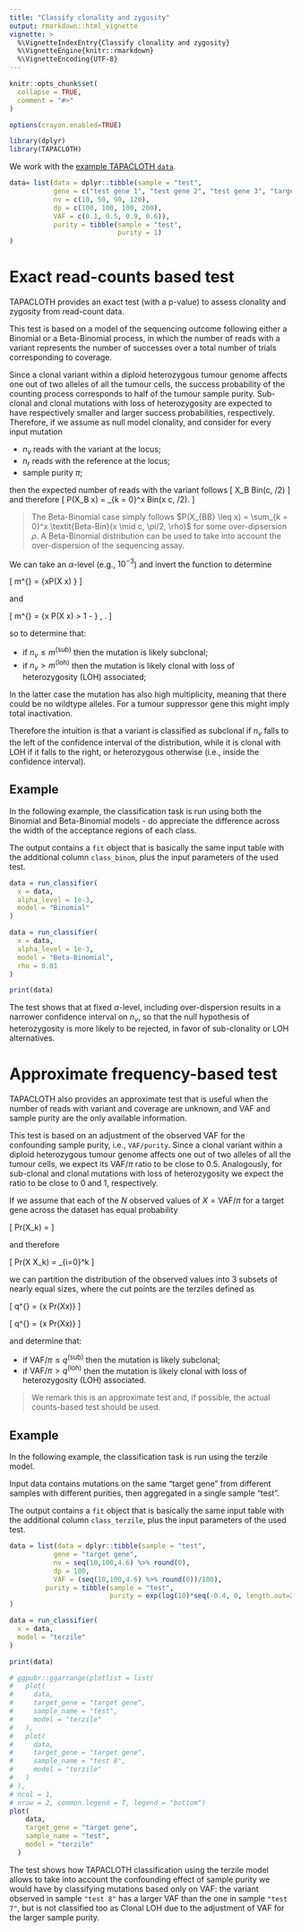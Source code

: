 ```yaml
---
title: "Classify clonality and zygosity"
output: rmarkdown::html_vignette
vignette: >
  %\VignetteIndexEntry{Classify clonality and zygosity}
  %\VignetteEngine{knitr::rmarkdown}
  %\VignetteEncoding{UTF-8}
---
```


```r
knitr::opts_chunk$set(
  collapse = TRUE,
  comment = "#>"
)

options(crayon.enabled=TRUE)
```

```r
library(dplyr)
library(TAPACLOTH)
```

We work with the [example TAPACLOTH `data`](TAPACLOTH.html).

```r
data= list(data = dplyr::tibble(sample = "test",
           gene = c("test gene 1", "test gene 2", "test gene 3", "target gene"),
           nv = c(10, 50, 90, 120),
           dp = c(100, 100, 100, 200),
           VAF = c(0.1, 0.5, 0.9, 0.6)),
           purity = tibble(sample = "test",
                           purity = 1)
)
```

# Exact read-counts based test

TAPACLOTH provides an exact test (with a p-value) to assess clonality and zygosity from read-count data.

This test is based on a model of the sequencing outcome following either a Binomial or a Beta-Binomial process, in which the number of reads with a variant represents the number of successes over a total number of trials corresponding to coverage. 

Since a clonal variant within a diploid heterozygous tumour genome affects one out of two alleles of all the tumour cells, the success probability of the counting process corresponds to half of the tumour sample purity. Sub-clonal and clonal mutations with loss of heterozygosity are expected to have respectively smaller and larger success probabilities, respectively. Therefore, if we assume as null model clonality, and consider for every input mutation

- $n_v$ reads with the variant   at the locus;
- $n_r$ reads with the reference   at the locus;
- sample purity $\pi$;

then the expected number of reads with the variant follows
\[
X_B \sim Bin(\cdot \mid c, \pi/2)
\] 
and therefore
\[
P(X_B \leq x) = \sum_{k = 0}^x Bin(x \mid c, \pi/2).
\] 

> The Beta-Binomial case simply follows $P(X_{BB} \leq x) = \sum_{k = 0}^x \textit{Beta-Bin}(x \mid c, \pi/2, \rho)$ for some over-dipsersion $\rho$. A Beta-Binomial distribution can be used to take into account the over-dispersion of the sequencing assay. 


We can take an $\alpha$-level (e.g., $10^{-3}$) and invert the function to determine 

\[
m^{\text{sub}} = \inf\left\{x\mid P(X \leq x) \leq \alpha\right\}
\]

and

\[
m^{\text{loh}} = \inf\left\{x \mid P(X \leq x) > 1 - \alpha\right\} \, .
\]

so to determine that:

- if $n_v \leq m^{\text{(sub)}}$ then the mutation is likely subclonal;
- if $n_v > m^{\text{(loh)}}$ then the mutation is likely clonal with loss of heterozygosity (LOH) associated;

In the latter case the mutation has also high multiplicity, meaning that there could be no wildtype alleles. For a tumour suppressor gene this might imply total inactivation.

Therefore the intuition is that a variant is classified as subclonal if $n_v$  falls to the left of the confidence interval of the distribution, while it is clonal with LOH if it falls to the right, or heterozygous otherwise (i.e., inside the confidence interval).

## Example 

In the following example, the classification task is run using both the Binomial and Beta-Binomial models - do appreciate the difference across the width of the acceptance regions of each class. 

The output contains a `fit` object that is basically the same input table with the additional column `class_binom`, plus the input parameters 
of the used test. 

```r
data = run_classifier(
  x = data,
  alpha_level = 1e-3,
  model = "Binomial"
)

data = run_classifier(
  x = data,
  alpha_level = 1e-3,
  model = "Beta-Binomial",
  rho = 0.01
)

print(data)
```
The test shows that at fixed $\alpha$-level, including over-dispersion results in 
a narrower confidence interval on $n_v$, so that the null hypothesis of heterozygosity 
is more likely to be rejected, in favor of sub-clonality or LOH alternatives.

# Approximate frequency-based test

TAPACLOTH also provides an approximate test that is useful when the number of reads with
variant and coverage are unknown, and VAF and sample purity are the only available information.

This test is based on an adjustment of the observed VAF for the confounding sample
purity, i.e., `VAF/purity`. Since a clonal variant within a diploid heterozygous tumour genome affects  one out of two alleles of all the tumour cells, we expect its VAF/$\pi$ ratio to
be close to 0.5. Analogously, for sub-clonal and clonal mutations with loss of 
heterozygosity we expect the ratio to be close to 0 and 1, respectively. 

If we assume that each of the $N$ observed values of $X=\text{VAF}/\pi$ for a target gene across the dataset has equal probability

\[
Pr(X_k) = \frac{1}{N}
\]

and therefore 

\[
Pr(X \leq X_k) = \sum\limits_{i=0}^k\frac{1}{N}
\]

we can partition the distribution of the observed values into 3
subsets of nearly equal sizes, where the cut points are the terziles defined as

\[
q^{\text{sub}} = \sup\left\{x \in [x_1,\dots,x_N] \mid Pr(X\leq x)\leq \frac{1}{3}\right\}
\]

\[
q^{\text{loh}} = \inf\left\{x \in [x_1,\dots,x_N] \mid Pr(X\leq x)\geq \frac{2}{3}\right\}
\]

and determine that:

- if $\text{VAF}/\pi \leq q^{\text{(sub)}}$ then the mutation is likely subclonal;
- if $\text{VAF}/\pi > q^{\text{(loh)}}$ then the mutation is likely clonal with loss of heterozygosity (LOH) associated.

> We remark this is an approximate test and, if possible, the actual counts-based test should be used.

## Example 

In the following example, the classification task is run using the terzile model.

Input data contains mutations on the same "target gene" from different samples with 
different purities, then aggregated in a single sample "test". 

The output contains a `fit` object that is basically the same input table with the additional column `class_terzile`, plus the input parameters of the used test. 

```r
data = list(data = dplyr::tibble(sample = "test",
           gene = "target gene",
           nv = seq(10,100,4.6) %>% round(0),
           dp = 100,
           VAF = (seq(10,100,4.6) %>% round(0))/100),
         purity = tibble(sample = "test",
                         purity = exp(log(10)*seq(-0.4, 0, length.out=20)) %>% round(1))
)
```

```r
data = run_classifier(
  x = data,
  model = "terzile"
)

print(data)
```

```r
# ggpubr::ggarrange(plotlist = list(
#   plot(
#     data,
#     target_gene = "target gene",
#     sample_name = "test",
#     model = "terzile"
#   ),
#   plot(
#     data,
#     target_gene = "target gene",
#     sample_name = "test 8",
#     model = "terzile"
#   )
# ),
# ncol = 1,
# nrow = 2, common.legend = T, legend = "bottom")
plot(
    data,
    target_gene = "target gene",
    sample_name = "test",
    model = "terzile"
  )

```
The test shows how TAPACLOTH classification using the terzile model allows to take
into account the confounding effect of sample purity we would have by classifying mutations
based only on VAF: the variant observed in sample `"test 8"` has a larger VAF than
the one in sample `"test 7"`, but is not classified too as Clonal LOH due to the adjustment
of VAF for the larger sample purity.
